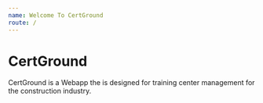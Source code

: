 ```yaml
---
name: Welcome To CertGround
route: /
---
```


# CertGround

CertGround is a Webapp the is designed for training center management for the construction industry.


